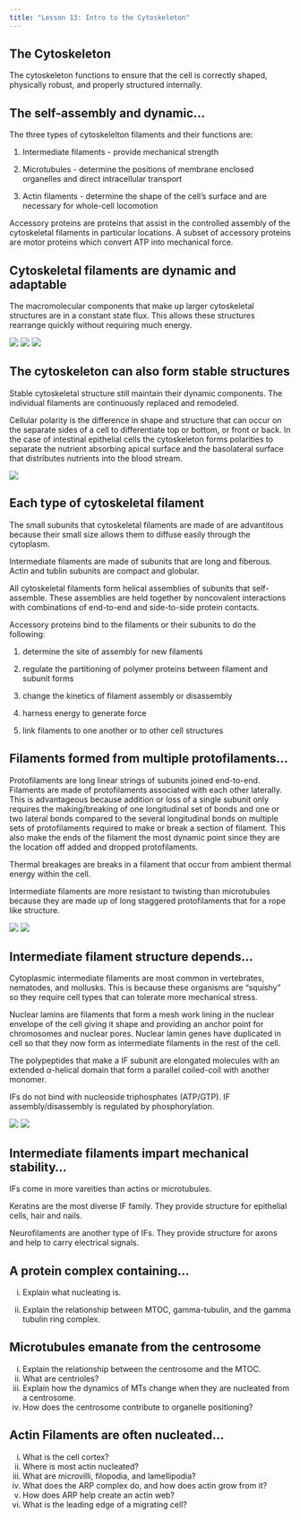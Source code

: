 ```yaml
---
title: "Lesson 13: Intro to the Cytoskeleton"
---
```


## The Cytoskeleton

The cytoskeleton functions to ensure that the cell is correctly shaped, physically robust, and properly structured internally. 

## The self-assembly and dynamic…

The three types of cytoskelelton filaments and their functions are:

1. Intermediate filaments - provide mechanical strength

2. Microtubules - determine the positions of membrane enclosed organelles and direct intracellular transport

3. Actin filaments - determine the shape of the cell's surface and are necessary for whole-cell locomotion

Accessory proteins are proteins that assist in the controlled assembly of the cytoskeletal filaments in particular locations. A subset of accessory proteins are motor proteins which convert ATP into mechanical force.

## Cytoskeletal filaments are dynamic and adaptable

The macromolecular components that make up larger cytoskeletal structures are in a constant state flux. This allows these structures rearrange quickly without requiring much energy.

![](20230306_165758.jpg)
![](20230306_165730.jpg)
![](20230306_165642.jpg)


## The cytoskeleton can also form stable structures

Stable cytoskeletal structure still maintain their dynamic components. The individual filaments are continuously replaced and remodeled.

Cellular polarity is the difference in shape and structure that can occur on the separate sides of a cell to differentiate top or bottom, or front or back. In the case of intestinal epithelial cells the cytoskeleton forms polarities to separate the nutrient absorbing apical surface and the basolateral surface that distributes nutrients into the blood stream. 

![](20230306_171439.jpg)

## Each type of cytoskeletal filament

The small subunits that cytoskeletal filaments are made of are advantitous because their small size allows them to diffuse easily through the cytoplasm.

Intermediate filaments are made of subunits that are long and fiberous. Actin and tublin subunits are compact and globular.

All cytoskeletal filaments form helical assemblies of subunits that self-assemble. These assemblies are held together by noncovalent interactions with combinations of end-to-end and side-to-side protein contacts. 

Accessory proteins bind to the filaments or their subunits to do the following:

1. determine the site of assembly for new filaments

2. regulate the partitioning of polymer proteins between filament and subunit forms

3. change the kinetics of filament assembly or disassembly

4. harness energy to generate force

5. link filaments to one another or to other cell structures

## Filaments formed from multiple protofilaments…

Protofilaments are long linear strings of subunits joined end-to-end. Filaments are made of protofilaments associated with each other laterally. This is advantageous because addition or loss of a single subunit only requires the making/breaking of one longitudinal set of bonds and one or two lateral bonds compared to the several longitudinal bonds on multiple sets of protofilaments required to make or break a section of filament. This also make the ends of the filament the most dynamic point since they are the location off added and dropped protofilaments. 

Thermal breakages are breaks in a filament that occur from ambient thermal energy within the cell. 

Intermediate filaments are more resistant to twisting than microtubules because they are made up of long staggered protofilaments that for a rope like structure.

![](20230306_192820.jpg)
![](20230306_192900.jpg)

## Intermediate filament structure depends…

Cytoplasmic intermediate filaments are most common in vertebrates, nematodes, and mollusks. This is because these organisms are "squishy" so they require cell types that can tolerate more mechanical stress. 

Nuclear lamins are filaments that form a mesh work lining in the nuclear envelope of the cell giving it shape and providing an anchor point for chromosomes and nuclear pores. Nuclear lamin genes have duplicated in cell so that they now form as intermediate filaments in the rest of the cell.

The polypeptides that make a IF subunit are elongated molecules with an extended $\alpha$-helical domain that form a parallel coiled-coil with another monomer. 

IFs do not bind with nucleoside triphosphates (ATP/GTP). IF assembly/disassembly is regulated by phosphorylation. 

![](20230306_195224.jpg)
![](20230306_195139.jpg)


## Intermediate filaments impart mechanical stability…

IFs come in more vareities than actins or microtubules.

Keratins are the most diverse IF family. They provide structure for epithelial cells, hair and nails.

Neurofilaments are another type of IFs. They provide structure for axons and help to carry electrical signals.

## A protein complex containing…

i.	Explain what nucleating is.

ii.	Explain the relationship between MTOC, gamma-tubulin, and the gamma tubulin ring complex.

## Microtubules emanate from the centrosome

i.	Explain the relationship between the centrosome and the MTOC. 
ii.	What are centrioles?
iii.	Explain how the dynamics of MTs change when they are nucleated from a centrosome.
iv.	How does the centrosome contribute to organelle positioning?


## Actin Filaments are often nucleated…

i.	What is the cell cortex?
ii.	Where is most actin nucleated?
iii.	What are microvilli, filopodia, and lamellipodia?
iv.	What does the ARP complex do, and how does actin grow from it?
v.	How does ARP help create an actin web?
vi.	What is the leading edge of a migrating cell?

